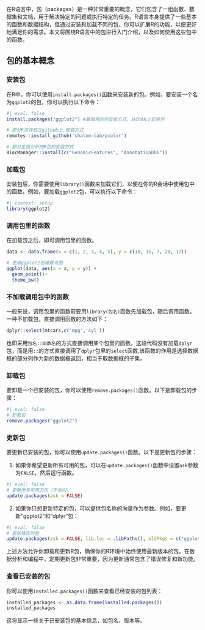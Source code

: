 在R语言中，包（packages）是一种非常重要的概念，它们包含了一组函数、数据集和文档，用于解决特定的问题或执行特定的任务。R语言本身提供了一些基本的函数和数据结构，但通过安装和加载不同的包，你可以扩展R的功能，以便更好地满足你的需求。本文将围绕R语言中的包进行入门介绍，以及如何使用这些包中的函数。

## 包的基本概念

### 安装包

在R中，你可以使用`install.packages()`函数来安装新的包。例如，要安装一个名为`ggplot2`的包，你可以执行以下命令：

```r
#| eval: false
install.packages("ggplot2") #最常用的包安装方式，从CRAN上安装包

# 部分R包存放在github上,安装方式
remotes::install_github('shalom-lab/pcolor')

# 部分生信分析的R包的安装方式
BiocManager::install(c("GenomicFeatures", "AnnotationDbi"))
```

### 加载包

安装包后，你需要使用`library()`函数来加载它们，以便在你的R会话中使用包中的函数。例如，要加载`ggplot2`包，可以执行以下命令：

```r
#| context: setup
library(ggplot2)
```

### 调用包里的函数

在加载包之后，即可调用包里的函数。

```r
data <- data.frame(x = c(1, 2, 3, 4, 5), y = c(10, 15, 7, 20, 12))

# 使用ggplot2创建散点图
ggplot(data, aes(x = x, y = y)) +
  geom_point()+
  theme_bw()
```

### 不加载调用包中的函数

一般来说，调用包里的函数前要用`library(包名)`函数先加载包，随后调用函数。 一种不加载包，直接调用函数的方法如下：

```r
dplyr::select(mtcars,c('mpg','cyl'))
```

也即采用`包名::函数名`的方式直接调用某个包里的函数，这段代码没有加载`dplyr`包，而是用`::`的方式直接调用了`dplyr`包里的`select`函数,该函数的作用是选择数据框的部分列作为新的数据框返回，相当于取数据框的子集。

### 卸载包

要卸载一个已安装的包，你可以使用`remove.packages()`函数。以下是卸载包的步骤：

```r
#| eval: false
# 卸载包
remove.packages("ggplot2")
```

### 更新包

要更新已安装的包，你可以使用`update.packages()`函数。以下是更新包的步骤：

1. 如果你希望更新所有可用的包，可以在`update.packages()`函数中设置`ask`参数为`FALSE`，然后运行函数。

```r
#| eval: false
# 更新所有可用的包（不询问）
update.packages(ask = FALSE)
```

2. 如果你只想更新特定的包，可以提供包名称的向量作为参数。例如，要更新"ggplot2"和"dplyr"包：

```r
#| eval: false
# 更新特定的包
update.packages(ask = FALSE, lib.loc = .libPaths(), oldPkgs = c("ggplot2", "dplyr"))
```

上述方法允许你卸载和更新R包，确保你的R环境中始终使用最新版本的包。在数据分析和编程中，定期更新包非常重要，因为更新通常包含了错误修复和新功能。

### 查看已安装的包

你可以使用`installed.packages()`函数来查看已经安装的包列表：

```r
installed_packages <- as.data.frame(installed.packages())
installed_packages
```

这将显示一些关于已安装包的基本信息，如包名、版本等。
